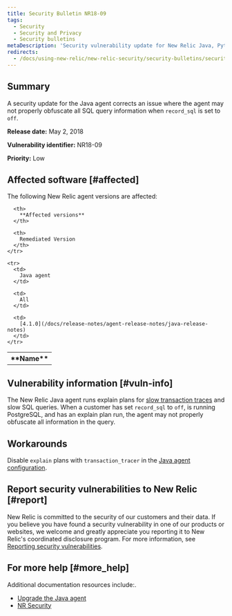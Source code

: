 ```yaml
---
title: Security Bulletin NR18-09
tags:
  - Security
  - Security and Privacy
  - Security bulletins
metaDescription: 'Security vulnerability update for New Relic Java, Python, and .NET agents.'
redirects:
  - /docs/using-new-relic/new-relic-security/security-bulletins/security-bulletin-nr18-09
---
```


## Summary

A security update for the Java agent corrects an issue where the agent may not properly obfuscate all SQL query information when `record_sql` is set to `off`.

**Release date:** May 2, 2018

**Vulnerability identifier:** NR18-09

**Priority:** Low

## Affected software [#affected]

The following New Relic agent versions are affected:

<table>
  <tbody>
    <tr>
      <th>
        **Name**
      </th>

      <th>
        **Affected versions**
      </th>

      <th>
        Remediated Version
      </th>
    </tr>

    <tr>
      <td>
        Java agent
      </td>

      <td>
        All
      </td>

      <td>
        [4.1.0](/docs/release-notes/agent-release-notes/java-release-notes)
      </td>
    </tr>
  </tbody>
</table>

## Vulnerability information [#vuln-info]

The New Relic Java agent runs explain plans for [slow transaction traces](/docs/apm/applications-menu/monitoring/viewing-slow-query-details) and slow SQL queries. When a customer has set `record_sql` to `off`, is running PostgreSQL, and has an explain plan run, the agent may not properly obfuscate all information in the query.

## Workarounds

Disable `explain` plans with `transaction_tracer` in the [Java agent configuration](/docs/agents/java-agent/configuration/java-agent-configuration-config-file#h2-Transaction-tracer).

## Report security vulnerabilities to New Relic [#report]

New Relic is committed to the security of our customers and their data. If you believe you have found a security vulnerability in one of our products or websites, we welcome and greatly appreciate you reporting it to New Relic's coordinated disclosure program. For more information, see [Reporting security vulnerabilities](/docs/security/new-relic-security/data-privacy/reporting-security-vulnerabilities).

## For more help [#more_help]

Additional documentation resources include:.

* [Upgrade the Java agent](/docs/agents/java-agent/installation/upgrade-java-agent)
* [NR Security](https://newrelic.com/why-new-relic/security "Link opens in a new window.")
